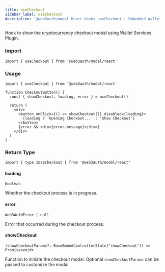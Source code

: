 ```yaml
---
title: useCheckout
sidebar_label: useCheckout
description: '@web3auth/modal React Hooks useCheckout | Embedded Wallets'
---
```


Hook to show the cryptocurrency checkout modal using Wallet Services Plugin.

### Import

```tsx
import { useCheckout } from '@web3auth/modal/react'
```

### Usage

```tsx
import { useCheckout } from '@web3auth/modal/react'

function CheckoutButton() {
  const { showCheckout, loading, error } = useCheckout()

  return (
    <div>
      <button onClick={() => showCheckout()} disabled={loading}>
        {loading ? 'Opening Checkout...' : 'Show Checkout'}
      </button>
      {error && <div>{error.message}</div>}
    </div>
  )
}
```

### Return Type

```tsx
import { type IUseCheckout } from '@web3auth/modal/react'
```

#### loading

`boolean`

Whether the checkout process is in progress.

#### error

`Web3AuthError | null`

Error that occurred during the checkout process.

#### showCheckout

`(showCheckoutParams?: BaseEmbedControllerState["showCheckout"]) => Promise<void>`

Function to initiate the checkout modal. Optional `showCheckoutParams` can be passed to customize the modal.
